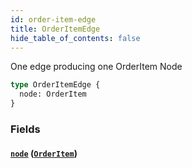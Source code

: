 ```yaml
---
id: order-item-edge
title: OrderItemEdge
hide_table_of_contents: false
---
```



One edge producing one OrderItem Node

```graphql
type OrderItemEdge {
  node: OrderItem
}
```


### Fields

#### [`node`](#) ([`OrderItem`](/demand/api/graphql-admin/reference/objects/order-item))






